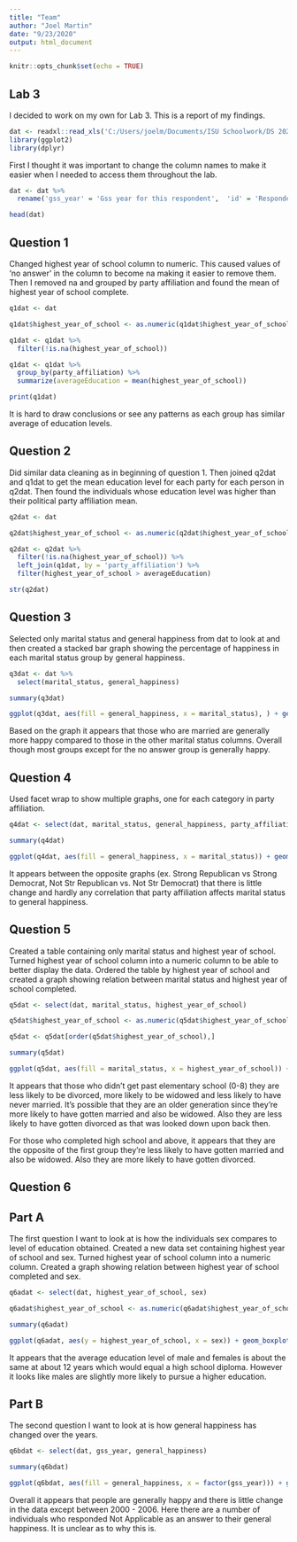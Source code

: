 ```yaml
---
title: "Team"
author: "Joel Martin"
date: "9/23/2020"
output: html_document
---
```


```r
knitr::opts_chunk$set(echo = TRUE)
```

## Lab 3

I decided to work on my own for Lab 3. This is a report of my findings.

```r
dat <- readxl::read_xls('C:/Users/joelm/Documents/ISU Schoolwork/DS 202/ds202_lab3/GSS.xls')
library(ggplot2)
library(dplyr)
```

First I thought it was important to change the column names to make it easier when I needed to access them throughout the lab.

```r
dat <- dat %>%
  rename('gss_year' = 'Gss year for this respondent',  'id' = 'Respondent id number', 'marital_status' = 'Marital status' , 'highest_year_of_school' = 'Highest year of school completed', 'sex' = 'Respondents sex', 'party_affiliation' = 'Political party affiliation', 'general_happiness' = 'General happiness', 'ballot_used_for_interview' = 'Ballot used for interview')

head(dat)
```

## Question 1

Changed highest year of school column to numeric. This caused values of 'no answer' in the column to become na making it easier to remove them. Then I removed na and grouped by party affiliation and found the mean of highest year of school complete.

```r
q1dat <- dat

q1dat$highest_year_of_school <- as.numeric(q1dat$highest_year_of_school)

q1dat <- q1dat %>%
  filter(!is.na(highest_year_of_school))

q1dat <- q1dat %>%
  group_by(party_affiliation) %>%
  summarize(averageEducation = mean(highest_year_of_school))

print(q1dat)
```

It is hard to draw conclusions or see any patterns as each group has similar average of education levels.

## Question 2

Did similar data cleaning as in beginning of question 1. Then joined q2dat and q1dat to get the mean education level for each party for each person in q2dat. Then found the individuals whose education level was higher than their political party affiliation mean.

```r
q2dat <- dat

q2dat$highest_year_of_school <- as.numeric(q2dat$highest_year_of_school)

q2dat <- q2dat %>%
  filter(!is.na(highest_year_of_school)) %>%
  left_join(q1dat, by = 'party_affiliation') %>%
  filter(highest_year_of_school > averageEducation)

str(q2dat)
```

## Question 3

Selected only marital status and general happiness from dat to look at and then created a stacked bar graph showing the percentage of happiness in each marital status group by general happiness.

```r
q3dat <- dat %>%
  select(marital_status, general_happiness)

summary(q3dat)

ggplot(q3dat, aes(fill = general_happiness, x = marital_status), ) + geom_bar(position = 'fill') + xlab('Marital Status') + ylab('Percentage of General Happiness') + labs(fill = 'General Happiness')
```

Based on the graph it appears that those who are married are generally more happy compared to those in the other marital status columns. Overall though most groups except for the no answer group is generally happy.

## Question 4

Used facet wrap to show multiple graphs, one for each category in party affiliation.

```r
q4dat <- select(dat, marital_status, general_happiness, party_affiliation)

summary(q4dat)

ggplot(q4dat, aes(fill = general_happiness, x = marital_status)) + geom_bar(position = 'fill') + xlab('Marital Status') + ylab('Percentage of General Happiness') + labs(fill = 'General Happiness') + facet_wrap('party_affiliation') + theme(axis.text.x = element_text(angle = 90))
```

It appears between the opposite graphs (ex. Strong Republican vs Strong Democrat, Not Str Republican vs. Not Str Democrat) that there is little change and hardly any correlation that party affiliation affects marital status to general happiness.

## Question 5

Created a table containing only marital status and highest year of school. Turned highest year of school column into a numeric column to be able to better display the data. Ordered the table by highest year of school and created a graph showing relation between marital status and highest year of school completed.

```r
q5dat <- select(dat, marital_status, highest_year_of_school)

q5dat$highest_year_of_school <- as.numeric(q5dat$highest_year_of_school)

q5dat <- q5dat[order(q5dat$highest_year_of_school),]

summary(q5dat)

ggplot(q5dat, aes(fill = marital_status, x = highest_year_of_school)) + geom_bar(position = 'fill') + xlab('Highest Year of School Completed') + ylab('Percentage of Marital Status') + labs(fill = 'Marital Status')

```

It appears that those who didn't get past elementary school (0-8) they are less likely to be divorced, more likely to be widowed and less likely to have never married. It's possible that they are an older generation since they're more likely to have gotten married and also be widowed. Also they are less likely to have gotten divorced as that was looked down upon back then.

For those who completed high school and above, it appears that they are the opposite of the first group they're less likely to have gotten married and also be widowed. Also they are more likely to have gotten divorced.

## Question 6

## Part A

The first question I want to look at is how the individuals sex compares to level of education obtained. Created a new data set containing highest year of school and sex. Turned highest year of school column into a numeric column. Created a graph showing relation between highest year of school completed and sex.

```r
q6adat <- select(dat, highest_year_of_school, sex)

q6adat$highest_year_of_school <- as.numeric(q6adat$highest_year_of_school)

summary(q6adat)

ggplot(q6adat, aes(y = highest_year_of_school, x = sex)) + geom_boxplot() + xlab('Sex') + ylab('Highest Year of School Completed')
```

It appears that the average education level of male and females is about the same at about 12 years which would equal a high school diploma. However it looks like males are slightly more likely to pursue a higher education.

## Part B

The second question I want to look at is how general happiness has changed over the years.

```r
q6bdat <- select(dat, gss_year, general_happiness)

summary(q6bdat)

ggplot(q6bdat, aes(fill = general_happiness, x = factor(gss_year))) + geom_bar(position = 'fill') + xlab('GSS Year') + ylab('Percentage of General Happiness') + labs(fill = 'General Happiness') + theme(axis.text.x = element_text(angle = 90))

```

Overall it appears that people are generally happy and there is little change in the data except between 2000 - 2006. Here there are a number of individuals who responded Not Applicable as an answer to their general happiness. It is unclear as to why this is.